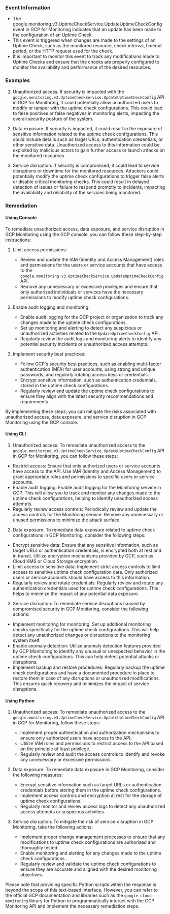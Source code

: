 
### Event Information

- The google.monitoring.v3.UptimeCheckService.UpdateUptimeCheckConfig event in GCP for Monitoring indicates that an update has been made to the configuration of an Uptime Check.
- This event is triggered when changes are made to the settings of an Uptime Check, such as the monitored resource, check interval, timeout period, or the HTTP request used for the check.
- It is important to monitor this event to track any modifications made to Uptime Checks and ensure that the checks are properly configured to monitor the availability and performance of the desired resources.


### Examples

1. Unauthorized access: If security is impacted with the `google.monitoring.v3.UptimeCheckService.UpdateUptimeCheckConfig` API in GCP for Monitoring, it could potentially allow unauthorized users to modify or tamper with the uptime check configurations. This could lead to false positives or false negatives in monitoring alerts, impacting the overall security posture of the system.

2. Data exposure: If security is impacted, it could result in the exposure of sensitive information related to the uptime check configurations. This could include details such as target URLs, authentication credentials, or other sensitive data. Unauthorized access to this information could be exploited by malicious actors to gain further access or launch attacks on the monitored resources.

3. Service disruption: If security is compromised, it could lead to service disruptions or downtime for the monitored resources. Attackers could potentially modify the uptime check configurations to trigger false alerts or disable critical monitoring checks. This could result in delayed detection of issues or failure to respond promptly to incidents, impacting the availability and reliability of the services being monitored.

### Remediation

#### Using Console

To remediate unauthorized access, data exposure, and service disruption in GCP Monitoring using the GCP console, you can follow these step-by-step instructions:

1. Limit access permissions:
   - Review and update the IAM (Identity and Access Management) roles and permissions for the users or service accounts that have access to the `google.monitoring.v3.UptimeCheckService.UpdateUptimeCheckConfig` API.
   - Remove any unnecessary or excessive privileges and ensure that only authorized individuals or services have the necessary permissions to modify uptime check configurations.

2. Enable audit logging and monitoring:
   - Enable audit logging for the GCP project or organization to track any changes made to the uptime check configurations.
   - Set up monitoring and alerting to detect any suspicious or unauthorized activities related to the `UpdateUptimeCheckConfig` API.
   - Regularly review the audit logs and monitoring alerts to identify any potential security incidents or unauthorized access attempts.

3. Implement security best practices:
   - Follow GCP's security best practices, such as enabling multi-factor authentication (MFA) for user accounts, using strong and unique passwords, and regularly rotating access keys or credentials.
   - Encrypt sensitive information, such as authentication credentials, stored in the uptime check configurations.
   - Regularly review and update the uptime check configurations to ensure they align with the latest security recommendations and requirements.

By implementing these steps, you can mitigate the risks associated with unauthorized access, data exposure, and service disruption in GCP Monitoring using the GCP console.

#### Using CLI

1. Unauthorized access: To remediate unauthorized access to the `google.monitoring.v3.UptimeCheckService.UpdateUptimeCheckConfig` API in GCP for Monitoring, you can follow these steps:

- Restrict access: Ensure that only authorized users or service accounts have access to the API. Use IAM (Identity and Access Management) to grant appropriate roles and permissions to specific users or service accounts.
- Enable audit logging: Enable audit logging for the Monitoring service in GCP. This will allow you to track and monitor any changes made to the uptime check configurations, helping to identify unauthorized access attempts.
- Regularly review access controls: Periodically review and update the access controls for the Monitoring service. Remove any unnecessary or unused permissions to minimize the attack surface.

2. Data exposure: To remediate data exposure related to uptime check configurations in GCP Monitoring, consider the following steps:

- Encrypt sensitive data: Ensure that any sensitive information, such as target URLs or authentication credentials, is encrypted both at rest and in transit. Utilize encryption mechanisms provided by GCP, such as Cloud KMS or Cloud Storage encryption.
- Limit access to sensitive data: Implement strict access controls to limit access to sensitive uptime check configuration data. Only authorized users or service accounts should have access to this information.
- Regularly review and rotate credentials: Regularly review and rotate any authentication credentials used for uptime check configurations. This helps to minimize the impact of any potential data exposure.

3. Service disruption: To remediate service disruptions caused by compromised security in GCP Monitoring, consider the following actions:

- Implement monitoring for monitoring: Set up additional monitoring checks specifically for the uptime check configurations. This will help detect any unauthorized changes or disruptions to the monitoring system itself.
- Enable anomaly detection: Utilize anomaly detection features provided by GCP Monitoring to identify any unusual or unexpected behavior in the uptime check configurations. This can help detect potential attacks or disruptions.
- Implement backup and restore procedures: Regularly backup the uptime check configurations and have a documented procedure in place to restore them in case of any disruptions or unauthorized modifications. This ensures quick recovery and minimizes the impact of service disruptions.

#### Using Python

1. Unauthorized access: To remediate unauthorized access to the `google.monitoring.v3.UptimeCheckService.UpdateUptimeCheckConfig` API in GCP for Monitoring, follow these steps:
   - Implement proper authentication and authorization mechanisms to ensure only authorized users have access to the API.
   - Utilize IAM roles and permissions to restrict access to the API based on the principle of least privilege.
   - Regularly review and audit the access controls to identify and revoke any unnecessary or excessive permissions.

2. Data exposure: To remediate data exposure in GCP Monitoring, consider the following measures:
   - Encrypt sensitive information such as target URLs or authentication credentials before storing them in the uptime check configurations.
   - Implement access controls and encryption at rest for the storage of uptime check configurations.
   - Regularly monitor and review access logs to detect any unauthorized access attempts or suspicious activities.

3. Service disruption: To mitigate the risk of service disruption in GCP Monitoring, take the following actions:
   - Implement proper change management processes to ensure that any modifications to uptime check configurations are authorized and thoroughly tested.
   - Enable monitoring and alerting for any changes made to the uptime check configurations.
   - Regularly review and validate the uptime check configurations to ensure they are accurate and aligned with the desired monitoring objectives.

Please note that providing specific Python scripts within the response is beyond the scope of this text-based interface. However, you can refer to the official GCP documentation and libraries such as the `google-cloud-monitoring` library for Python to programmatically interact with the GCP Monitoring API and implement the necessary remediation steps.

